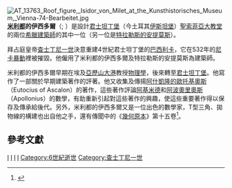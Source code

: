 [[File:AT_13763_Roof_figure,_Isidor_von_Milet_at_the_Kunsthistorisches_Museum,_Vienna-74-Bearbeitet.jpg|thumb]]
'''[[米利都|米利都]]的伊西多爾'''（{{lang-en|Isidore of Miletus}}; {{lang-el|'''Ισίδωρος ο Μιλήσιος'''}}）是設計[[君士坦丁堡|君士坦丁堡]]（今土耳其[[伊斯坦堡|伊斯坦堡]]）[[聖索菲亞大教堂|聖索菲亞大教堂]]的兩位[[希臘|希臘]][[建築師|建築師]]的其中一位（另一位是[[特拉勒斯的安提莫斯|特拉勒斯的安提莫斯]]）。

拜占庭皇帝[[查士丁尼一世|查士丁尼一世]]決意重建4世紀君士坦丁堡的[[巴西利卡|巴西利卡]]，它在532年的[[尼卡暴動|尼卡暴動]]裡被摧毀。他僱用了米利都的伊西多爾及特拉勒斯的安提莫斯為建築師。

米利都的伊西多爾早期在埃及[[亞歷山大港|亞歷山大港]]教授[[物理學|物理學]]，後來轉至[[君士坦丁堡|君士坦丁堡]]。他寫作了一部關於早期建築著作的評著。他又收集及傳揚[[阿什凱隆的歐托基奧斯|阿什凱隆的歐托基奧斯]]（Eutocius of Ascalon）的著作，這些著作評論[[阿基米德|阿基米德]]和[[阿波奧里奧斯|阿波奧里奧斯]]（Apollonius）的數學，有助重新引起對這些著作的興趣，使這些重要著作得以保存及傳承給後代。另外，米利都的伊西多爾又是一位出色的數學家，T型三角、拋物線的構建也出自他之手，還有傳聞中的《[[幾何原本|幾何原本]]》第十五卷<ref>{{cite book | language = en | author = Carl B. Boyer、Uta C. Merzbach | title = ''A history of mathematics'' | date = 1991年 | publisher = Wiley | isbn = 0471543977 | pages = 第193頁 }}</ref>。

== 參考文獻 ==
<div class="references-small">
<references></references>
</div>

{{Authority control}}
[[Category:拜占庭建築師|I]]
[[Category:拜占庭科學家|I]]
[[Category:拜占庭米利都人|I]]
[[Category:6世紀拜占庭人|I]]
[[Category:6世紀逝世|Category:6世紀逝世]]
[[Category:查士丁尼一世|Category:查士丁尼一世]]

{{古希臘數學}}